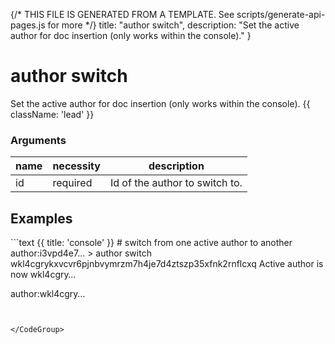 {/* THIS FILE IS GENERATED FROM A TEMPLATE. See scripts/generate-api-pages.js for more */}
    title: "author switch",
    description: "Set the active author for doc insertion (only works within the console)."
}

<div className='not-prose mb-5'>
    <Breadcrumbs pages={[
        { name: 'Commands', href: '/api', current: false },
        { name: 'author switch', href: '/api/author-switch', current: true },
    ]} />
</div>

# author switch

Set the active author for doc insertion (only works within the console). {{ className: 'lead' }}


### Arguments

| name | necessity | description |
| ---- | --------- | ----------- |
| id  | required | Id of the author to switch to. |



## Examples

<CodeGroup title="author switch">
```text {{ title: 'console' }}
# switch from one active author to another
author:i3vpd4e7…
> author switch wkl4cgrykxvcvr6pjnbvymrzm7h4je7d4ztszp35xfnk2rnflcxq
Active author is now wkl4cgry…

author:wkl4cgry…
>
```


</CodeGroup>

